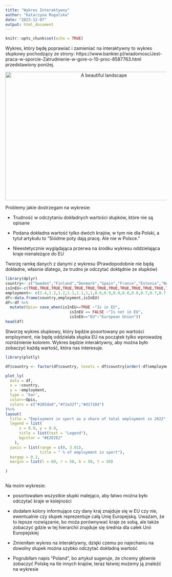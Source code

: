```yaml
---
title: "Wykres Interaktywny"
author: "Katarzyna Rogalska"
date: "2023-12-07"
output: html_document
---
```


```r
knitr::opts_chunk$set(echo = TRUE)
```
Wykres, który będę poprawiać i zamieniać na interaktywny to wykres słupkowy pochodzący ze strony: https://www.bankier.pl/wiadomosc/Jest-praca-w-sporcie-Zatrudnienie-w-gore-o-10-proc-8587763.html przedstawiony poniżej.


<div style="text-align: center;">
  <img src="C:\\Users\\rogal\\RStudio-workspace\\Hw4\\Wykres.png" alt="A beautiful landscape"         width="600" height="400">
</div>

Problemy jakie dostrzegam na wykresie:

* Trudność w odczytaniu dokładnych wartości słupków, które nie są opisane

* Podana dokładna wartość tylko dwóch krajów, w tym nie dla Polski, a tytuł artykułu to "Siódme poty dają pracę. Ale nie w Polsce."

* Nieestetycznie wyglądająca przerwa na środku wykresu oddzielająca kraje nienależące do EU

Tworzę ramkę danych z danymi z wykresu (Prawdopodobnie nie będą dokładne, własnie dlatego, że trudno je odczytać dokłądnie ze słupków)

```r
library(dplyr)
country<- c("Sweden","Finland","Denmark","Spain","France","Estonia","Netherlands","Ireland","Portugal","Slovenia","Greece","Luxembourg","Cyprus","Malta","Austria","Belgium","Hungary","Czechia","Italy","Latvia","Germany","Lithuania","Croatia","Slovakia",paste("<b>", "Poland", "</b>"),"Bulgaria","Romania","Iceland","Switzerland","Norway","EU")
isInEU<-c(TRUE,TRUE,TRUE,TRUE,TRUE,TRUE,TRUE,TRUE,TRUE,TRUE,TRUE,TRUE,TRUE,TRUE,TRUE,TRUE,TRUE,TRUE,TRUE,TRUE,TRUE,TRUE,TRUE,TRUE,TRUE,TRUE,TRUE,FALSE,FALSE,FALSE,"EU")
employment<- c(1.4,1.2,1.2,1.1,1.1,1,1,0.9,0.9,0.9,0.8,0.8,0.7,0.7,0.7,0.6,0.6,0.6,0.6,0.6,0.6,0.5,0.5,0.4,0.4,0.3,0.2,2.7,1.1,1.1,0.8)
df<-data.frame(country,employment,isInEU)
df<-df %>% 
  mutate(Opis= case_when(isInEU==TRUE ~"Is in EU",
                            isInEU == FALSE ~"Is not in EU",
                            isInEU=="EU"~"European Union"))
head(df)
```


Stworzę wykres słupkowy, który będzie posortowany po wartości employment, nie będę oddzielała słupka EU na początek tylko wprowadzę rozróżnienie kolorem. Wykres będzie interaktywny, aby można było zobaczyć każdą wartość, która nas interesuje.


```r
library(plotly)

df$country <- factor(df$country, levels = df$country[order(-df$employment)])

plot_ly(
  data = df,
  x = ~country,
  y = ~employment,
  type = 'bar',
  color=~Opis,
  colors = c("#285da0","#72a32f","#d1720d")
)%>%
layout(
  title = "Employment in sport as a share of total employment in 2022",
  legend = list(
      x = 0.9, y = 0.9, 
      title = list(text = "Legend"), 
      bgcolor = "#E2E2E2"
    ),
  yaxis = list(range = c(0, 3.01),
               title = " % of employment in sport"),
  bargap = 0.2,
  margin = list(l = 60, r = 50, b = 50, t = 50)
  
)



```

Na moim wykresie:

* posortowałam wszystkie słupki malejąco, aby łatwo można było odczytać kraje w  kolejności

* dodałam kolory informujące czy dany kraj znajduje się w EU czy nie, ewentualnie czy słupek reprezentuje całą Unię Europejską. Uważam, że to lepsze rozwiązanie, bo moża porównywać kraje ze sobą, ale także zobaczyć gdzie w tej hierarchii znajduje się średnia dla całek Unii Europejskiej

* Zmieniłam wykres na interaktywny, dzięki czemu po najechaniu na dowolny słupek można szybko odczytać dokładną wartość

* Pogrubiłam napis "Poland", bo artykuł sugeruje, że chcemy głównie zobaczyć Polskę na tle innych krajów, teraz łatwiej możemy ją znaleźć na wykresie